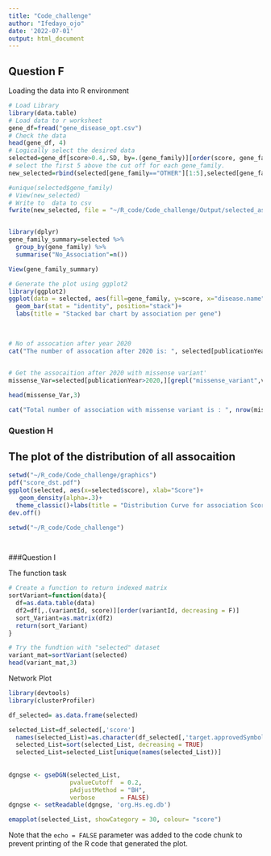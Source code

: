 ```yaml
---
title: "Code_challenge"
author: "Ifedayo_ojo"
date: '2022-07-01'
output: html_document
---
```

## Question F
Loading the data into R environment 
```r
# Load Library 
library(data.table)
# Load data to r worksheet
gene_df=fread("gene_disease_opt.csv")
# Check the data
head(gene_df, 4)
# Logically select the desired data 
selected=gene_df[score>0.4,.SD, by=.(gene_family)][order(score, gene_family, decreasing = T)]
# select the first 5 above the cut off for each gene_family.
new_selected=rbind(selected[gene_family=="OTHER"][1:5],selected[gene_family=="SLC"][1:5],selected[gene_family=="GPCR"][1:5])

#unique(selected$gene_family)
# View(new_selected)
# Write to  data to csv
fwrite(new_selected, file = "~/R_code/Code_challenge/Output/selected_associations.csv")


library(dplyr)
gene_family_summary=selected %>%
  group_by(gene_family) %>%
  summarise("No_Association"=n())

View(gene_family_summary)


```

```r
# Generate the plot using ggplot2
library(ggplot2)
ggplot(data = selected, aes(fill=gene_family, y=score, x="disease.name"))+
  geom_bar(stat = "identity", position="stack")+
  labs(title = "Stacked bar chart by association per gene")
  


```

## 




```r
# No of assocation after year 2020
cat("The number of assocation after 2020 is: ", selected[publicationYear>2020,.N])


# Get the assocaition after 2020 with missense variant'
missense_Var=selected[publicationYear>2020,][grepl("missense_variant",variantFunctionalConsequence.label)]

head(missense_Var,3)

cat("Total number of association with missense variant is : ", nrow(missense_Var))
```

### Question H
## The plot of the distribution of all assocaition 


```r

setwd("~/R_code/Code_challenge/graphics")
pdf("score_dst.pdf")
ggplot(selected, aes(x=selected$score), xlab="Score")+
   geom_density(alpha=.3)+
  theme_classic()+labs(title = "Distribution Curve for association Score")
dev.off()

setwd("~/R_code/Code_challenge")

  

```
###Question I

The function task 

```r
# Create a function to return indexed matrix 
sortVariant=function(data){
  df=as.data.table(data)
  df2=df[,.(variantId, score)][order(variantId, decreasing = F)]
  sort_Variant=as.matrix(df2)
  return(sort_Variant)
}

# Try the fundtion with "selected" dataset
variant_mat=sortVariant(selected)
head(variant_mat,3)

```

Network Plot

```r
library(devtools)
library(clusterProfiler)

df_selected= as.data.frame(selected)

selected_List=df_selected[,'score']
  names(selected_List)=as.character(df_selected[,'target.approvedSymbol'])
  selected_List=sort(selected_List, decreasing = TRUE)
  selected_List=selected_List[unique(names(selected_List))]
  
  
dgngse <- gseDGN(selected_List,
                 pvalueCutoff  = 0.2,
                 pAdjustMethod = "BH",
                 verbose       = FALSE)
dgngse <- setReadable(dgngse, 'org.Hs.eg.db')

emapplot(selected_List, showCategory = 30, colour= "score")
```



Note that the `echo = FALSE` parameter was added to the code chunk to prevent printing of the R code that generated the plot.
